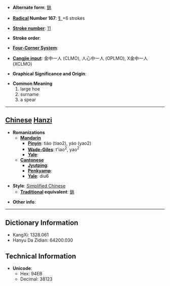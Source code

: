 * '''Alternate form''': [[銚]]

* '''[[Wiktionary:Chinese radical index| Radical]] Number 167''': [[Wiktionary:Chinese radical index 钅|钅]]+6 strokes

* '''[[Wiktionary:Chinese total strokes index|Stroke number]]''': [[Wiktionary:Chinese total strokes index 11|11]]

* '''Stroke order''': 

* '''[[Wiktionary:Chinese four corner index|Four-Corner System]]''': 

* '''[[Wiktionary:Chinese Cangjie index|Cangjie input]]''': 金中一人 (CLMO), 人心中一人 (OPLMO), X金中一人 (XCLMO)

* '''Graphical Significance and Origin''': 

* '''Common Meaning'''
*#large hoe
*# surname
*# a spear


----

== [[Chinese]] [[Hanzi]] ==

* '''Romanizations'''
** '''[[Mandarin]]'''
*** '''[[Pinyin]]''': tiáo (tiao2), yáo (yao2)
*** '''[[Wade-Giles]]''': t'iao<sup>2</sup>, yao<sup>2</sup>
*** '''[[Yale]]''': 
** '''[[Cantonese]]'''
*** '''[[Jyutping]]''':
*** '''[[Penkyamp]]''': 
*** '''[[Yale]]''': diu6

* '''Style''': [[Simplified Chinese]] 
** '''[[Traditional Chinese|Traditional]] equivalent''': [[銚]]

* '''Other info''': 

----

== Dictionary Information ==

* KangXi: 1328.061
* Hanyu Da Zidian: 64200.030

== Technical Information ==

* '''Unicode''':
** Hex: 94EB
** Decimal: 38123